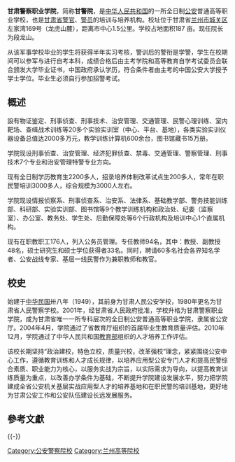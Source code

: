 {{多個問題|
{{disputed|time=2015-01-09T05:44:00+00:00}}
{{unreferenced|time=2015-01-09T05:44:00+00:00}}
{{original research|time=2014-12-27T10:38:36+00:00}}
}}
{{高校
|名称    =甘肃警察职业学院
|外文名  =Gansu Police Vocational College
|图像    =
|图像说明=
|校训    =推诚尚勇、持公守正
|建校    =
|闭校    =
|类型    =公安高等院校
|校长    =
|院长    =任尔昕
|书记    =任尔昕

|教师    =
|职工    =
|学生    =
|地址    ={{CHN}}[[甘肃省|甘肃省]][[兰州市|兰州市]][[城关区|城关区]]左家湾169号
|校园环境=
|面积    =187 亩 
|代表色  =
|隶属    =[[甘肃省公安厅|甘肃省公安厅]]、[[甘肃省教育厅|甘肃省教育厅]]
|邮编    =
|电话    =
|网站    =
|标志    =
|脚注    =
}}

'''甘肃警察职业学院'''，简称'''甘警院'''，是[[中华人民共和国|中华人民共和国]]的一所全日制[[公安|公安]]普通高等职业学校，也是[[甘肃省|甘肃省]][[警官|警官]]、[[警员|警员]]的培训与培养机构。校址位于甘肃省[[兰州市|兰州市]][[城关区|城关区]]左家湾169号（龙虎山麓），距离市中心1.5公里。学校占地面积187 亩。现任院长为段龙山。

从该军事学校毕业的学生将获得半年实习考核，警训后的警衔是学警，学生在校期间可以参军与进行自考本科，成绩合格后由主考学院和高等教育自学考试委员会联合颁发大学毕业证书，中国政府承认学历，符合条件者由主考的中国公安大学授予学士学位。毕业生必须自行参加招警考试。

== 概述 ==
設有物证鉴定、刑事侦查、刑事技术、治安管理、交通管理、民警心理训练、室内靶场、查缉战术训练等20多个实验实训室（中心、平台、基地），各类实验实训仪器设备总值达2000多万元，教学训练计算机600余台，图书馆藏书15万册。

学院现设刑事侦查、治安管理、经济犯罪侦查、禁毒、交通管理、警察管理、刑事技术7个专业和治安管理特警专业方向。

现有全日制学历教育生2200多人，招录培养体制改革试点生200多人，常年在职民警培训3000多人，综合规模为3000人左右。

学院现设情报侦察系、刑事侦查系、治安系、法律系、基础教学部、警务技能训练部、科研部、实验实训部、图书馆等9个教学训练机构和政治处、纪委（监察室）、办公室、教务处、学生处、后勤保障处等6个行政机构及培训中心1个直属机构。

现有在职教职工176人，列入公务员管理。专任教师94名，其中：教授、副教授48名，硕士研究生和硕士学位获得者33名。同时，聘请60多名社会各界知名学者、公安战线专家、基层一线民警作为兼职教师和教官。

== 校史 ==
始建于[[中华民国|中华民国]]卅八年（1949），其前身为甘肃人民公安学校，1980年更名为甘肃省人民警察学校。2001年，经甘肃省人民政府批准，学校升格为甘肃警察职业学院，成为甘肃省唯一一所专科层次的全日制公安普通高等职业学院，隶属省公安厅。2004年4月，学院通过了省教育厅组织的首届毕业生教育质量评估。2010年12月，学院通过了中华人民共和国[[中华人民共和国教育部|教育部]]组织的人才培养工作评估。

该校长期坚持“政治建校，特色立校，质量兴校，改革强校”理念，紧紧围绕公安中心工作，遵循教育训练和人才成长规律，以培养应用型公安专门人才和提高民警综合素质、职业能力为核心，以服务实战为宗旨，以实际需求为导向，以提高教育训练质量为重点，以改善办学条件为基础，不断提升学院建设发展水平，努力把学院建成全省公安机关基层实战应用型人才的培养基地和在职民警的培训基地，更好地为甘肃公安工作和公安队伍建设长远发展服务。

== 參考文獻 ==
{{Reflist}}

{{-}}
{{甘肃高等院校}}
{{公安院校}}
[[Category:公安警察院校|Category:公安警察院校]]
[[Category:兰州高等院校|Category:兰州高等院校]]